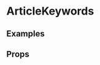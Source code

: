 
<Meta title="2 Pattern Library/Structure/Article Keywords" component={ArticleKeywords} />

# ArticleKeywords
 


## Examples

<Preview>
    <Story name="Normal">
        <ArticleKeywords
            keywords={[
                {
                    label: "Covid-19",
                    url: "#1"
                },
                {
                    label: "BFI National Archive",
                    url: "#2"
                },
                {
                    label: "Video",
                    url: "#3"
                }
            ]}
        />
    </Story>
</Preview>

## Props 

<Props of={ArticleKeywords} />